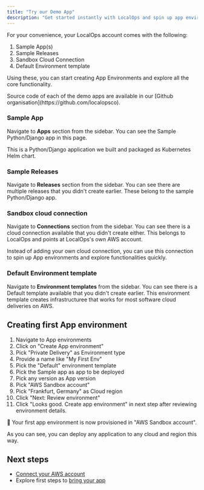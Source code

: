 ```yaml
---
title: "Try our Demo App"
description: "Get started instantly with LocalOps and spin up app environments using our sample apps and sandbox AWS connection."
---
```


For your convenience, your LocalOps account comes with the following:

1. Sample App(s)
2. Sample Releases
3. Sandbox Cloud Connection
4. Default Environment template

Using these, you can start creating App Environments and explore all the core functionality.

<Note>
  Source code of each of the demo apps are available in our [Github
  organisation](https://github.com/localopsco).
</Note>

### Sample App

Navigate to **Apps** section from the sidebar. You can see the Sample Python/Django app in this page.

This is a Python/Django application we built and packaged as Kubernetes Helm chart.

### Sample Releases

Navigate to **Releases** section from the sidebar. You can see there are multiple releases that you didn't create earlier. These belong to the sample Python/Django app.

### Sandbox cloud connection

Navigate to **Connections** section from the sidebar. You can see there is a cloud connection available that you didn't create either. This belongs to LocalOps and points at LocalOps's own AWS account.

Instead of adding your own cloud connection, you can use this connection to spin up App environments and explore functionalities quickly.

### Default Environment template

Navigate to **Environment templates** from the sidebar. You can see there is a Default template available that you didn't create earlier. This environment template creates infrastructuree that works for most software cloud deliveries on AWS.

## Creating first App environment

1. Navigate to App environments
2. Click on "Create App environment"
3. Pick "Private Delivery" as Environment type
4. Provide a name like "My First Env"
5. Pick the "Default" environment template
6. Pick the Sample app as app to be deployed
7. Pick any version as App version
8. Pick "AWS Sandbox account"
9. Pick "Frankfurt, Germany" as Cloud region
10. Click "Next: Review environment"
11. Click "Looks good. Create app environment" in next step after reviewing environment details.

🎉 Your first app environment is now provisioned in "AWS Sandbox account".

As you can see, you can deploy any application to any cloud and region this way.

## Next steps

- [Connect your AWS account](connecting-cloud/aws.md)
- Explore first steps to [bring your app](/category/%EF%B8%8F%EF%B8%8F-first-steps)
